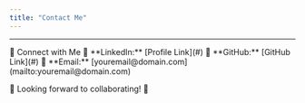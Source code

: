 ```yaml
---
title: "Contact Me"
---
```


---
🔗 Connect with Me
🔹 \*\*LinkedIn:\*\* \[Profile Link\](#)
🔹 \*\*GitHub:\*\* \[GitHub Link\](#)
🔹 \*\*Email:\*\* \[youremail\@domain.com\](mailto:youremail\@domain.com)

📌 Looking forward to collaborating! 🚀
